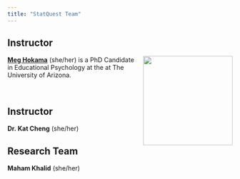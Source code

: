 ---
title: "StatQuest Team"
---

## Instructor

![](images/team/profile.jpg){style="float:right;padding: 0 0 0 10px;" fig-alt="Headshot of Meg Hokama" width="200"}

[**Meg Hokama**](https://meganhokama.github.io/website/) (she/her) is a PhD Candidate in Educational Psychology at the at The University of Arizona. 

<br>

## Instructor

**Dr. Kat Cheng** (she/her) 

## Research Team

**Maham Khalid** (she/her)